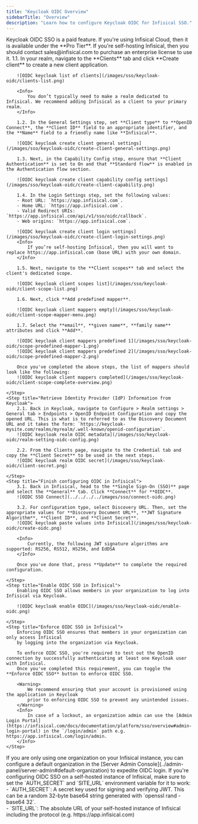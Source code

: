 ```yaml
---
title: "Keycloak OIDC Overview"
sidebarTitle: "Overview"
description: "Learn how to configure Keycloak OIDC for Infisical SSO."
---
```


<Info>
    Keycloak OIDC SSO is a paid feature. If you're using Infisical Cloud, then it
    is available under the **Pro Tier**. If you're self-hosting Infisical, then
    you should contact sales@infisical.com to purchase an enterprise license to
    use it.
</Info>

<Steps>
    <Step title="Create an OIDC client application in Keycloak">
        1.1. In your realm, navigate to the **Clients** tab and click **Create client** to create a new client application.

        ![OIDC keycloak list of clients](/images/sso/keycloak-oidc/clients-list.png)

        <Info>
            You don’t typically need to make a realm dedicated to Infisical. We recommend adding Infisical as a client to your primary realm.
        </Info>

        1.2. In the General Settings step, set **Client type** to **OpenID Connect**, the **Client ID** field to an appropriate identifier, and the **Name** field to a friendly name like **Infisical**.

        ![OIDC keycloak create client general settings](/images/sso/keycloak-oidc/create-client-general-settings.png)

        1.3. Next, in the Capability Config step, ensure that **Client Authentication** is set to On and that **Standard flow** is enabled in the Authentication flow section.

        ![OIDC keycloak create client capability config settings](/images/sso/keycloak-oidc/create-client-capability.png)

        1.4. In the Login Settings step, set the following values:
        - Root URL: `https://app.infisical.com`.
        - Home URL: `https://app.infisical.com`.
        - Valid Redirect URIs: `https://app.infisical.com/api/v1/sso/oidc/callback`.
        - Web origins: `https://app.infisical.com`.

        ![OIDC keycloak create client login settings](/images/sso/keycloak-oidc/create-client-login-settings.png)
        <Info>
            If you’re self-hosting Infisical, then you will want to replace https://app.infisical.com (base URL) with your own domain.
        </Info>

        1.5. Next, navigate to the **Client scopes** tab and select the client's dedicated scope.

        ![OIDC keycloak client scopes list](/images/sso/keycloak-oidc/client-scope-list.png)

        1.6. Next, click **Add predefined mapper**.

        ![OIDC keycloak client mappers empty](/images/sso/keycloak-oidc/client-scope-mapper-menu.png)

        1.7. Select the **email**, **given name**, **family name** attributes and click **Add**.

        ![OIDC keycloak client mappers predefined 1](/images/sso/keycloak-oidc/scope-predefined-mapper-1.png)
        ![OIDC keycloak client mappers predefined 2](/images/sso/keycloak-oidc/scope-predefined-mapper-2.png)

        Once you've completed the above steps, the list of mappers should look like the following:
        ![OIDC keycloak client mappers completed](/images/sso/keycloak-oidc/client-scope-complete-overview.png)

    </Step>
    <Step title="Retrieve Identity Provider (IdP) Information from Keycloak">
        2.1. Back in Keycloak, navigate to Configure > Realm settings > General tab > Endpoints > OpenID Endpoint Configuration and copy the opened URL. This is what is to referred to as the Discovery Document URL and it takes the form: `https://keycloak-mysite.com/realms/myrealm/.well-known/openid-configuration`.
        ![OIDC keycloak realm OIDC metadata](/images/sso/keycloak-oidc/realm-setting-oidc-config.png)

        2.2. From the Clients page, navigate to the Credential tab and copy the **Client Secret** to be used in the next steps.
        ![OIDC keycloak realm OIDC secret](/images/sso/keycloak-oidc/client-secret.png)

    </Step>
    <Step title="Finish configuring OIDC in Infisical">
        3.1. Back in Infisical, head to the **Single Sign-On (SSO)** page and select the **General** tab. Click **Connect** for **OIDC**.
        ![OIDC SSO Connect](../../../../images/sso/connect-oidc.png)

        3.2. For configuration type, select Discovery URL. Then, set the appropriate values for **Discovery Document URL**, **JWT Signature Algorithm**, **Client ID**, and **Client Secret**.
        ![OIDC keycloak paste values into Infisical](/images/sso/keycloak-oidc/create-oidc.png)

        <Info>
            Currently, the following JWT signature algorithms are supported: RS256, RS512, HS256, and EdDSA
        </Info>

        Once you've done that, press **Update** to complete the required configuration.

    </Step>
    <Step title="Enable OIDC SSO in Infisical">
        Enabling OIDC SSO allows members in your organization to log into Infisical via Keycloak.

        ![OIDC keycloak enable OIDC](/images/sso/keycloak-oidc/enable-oidc.png)

    </Step>
    <Step title="Enforce OIDC SSO in Infisical">
        Enforcing OIDC SSO ensures that members in your organization can only access Infisical
        by logging into the organization via Keycloak.

        To enforce OIDC SSO, you're required to test out the OpenID connection by successfully authenticating at least one Keycloak user with Infisical.
        Once you've completed this requirement, you can toggle the **Enforce OIDC SSO** button to enforce OIDC SSO.

        <Warning>
            We recommend ensuring that your account is provisioned using the application in Keycloak
            prior to enforcing OIDC SSO to prevent any unintended issues.
        </Warning>
        <Info>
            In case of a lockout, an organization admin can use the [Admin Login Portal](https://infisical.com/docs/documentation/platform/sso/overview#admin-login-portal) in the `/login/admin` path e.g. https://app.infisical.com/login/admin.
        </Info>
    </Step>
</Steps>

<Tip>
    If you are only using one organization on your Infisical instance, you can configure a default organization in the [Server Admin Console](../admin-panel/server-admin#default-organization) to expedite OIDC login.
</Tip>

<Note>
    If you're configuring OIDC SSO on a self-hosted instance of Infisical, make
    sure to set the `AUTH_SECRET` and `SITE_URL` environment variable for it to
    work:
    <div class="height:1px;"/>
    - `AUTH_SECRET`: A secret key used for signing and verifying JWT. This
    can be a random 32-byte base64 string generated with `openssl rand -base64
    32`.
    <div class="height:1px;"/>
    - `SITE_URL`: The absolute URL of your self-hosted instance of Infisical including the protocol (e.g. https://app.infisical.com)
</Note>
